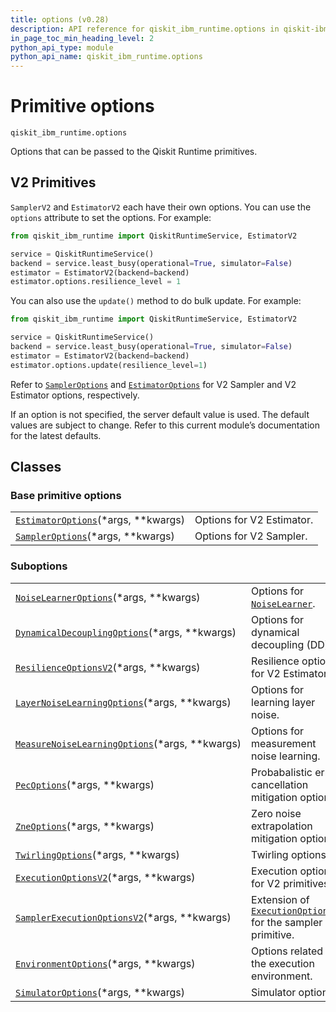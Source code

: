 ```yaml
---
title: options (v0.28)
description: API reference for qiskit_ibm_runtime.options in qiskit-ibm-runtime v0.28
in_page_toc_min_heading_level: 2
python_api_type: module
python_api_name: qiskit_ibm_runtime.options
---
```


<span id="primitive-options-qiskit-ibm-runtime-options" />

<span id="module-qiskit_ibm_runtime.options" />

# Primitive options

`qiskit_ibm_runtime.options`

Options that can be passed to the Qiskit Runtime primitives.

## V2 Primitives

`SamplerV2` and `EstimatorV2` each have their own options. You can use the `options` attribute to set the options. For example:

```python
from qiskit_ibm_runtime import QiskitRuntimeService, EstimatorV2

service = QiskitRuntimeService()
backend = service.least_busy(operational=True, simulator=False)
estimator = EstimatorV2(backend=backend)
estimator.options.resilience_level = 1
```

You can also use the `update()` method to do bulk update. For example:

```python
from qiskit_ibm_runtime import QiskitRuntimeService, EstimatorV2

service = QiskitRuntimeService()
backend = service.least_busy(operational=True, simulator=False)
estimator = EstimatorV2(backend=backend)
estimator.options.update(resilience_level=1)
```

Refer to [`SamplerOptions`](options-sampler-options "qiskit_ibm_runtime.options.SamplerOptions") and [`EstimatorOptions`](options-estimator-options "qiskit_ibm_runtime.options.EstimatorOptions") for V2 Sampler and V2 Estimator options, respectively.

<Admonition title="Note" type="note">
  If an option is not specified, the server default value is used. The default values are subject to change. Refer to this current module’s documentation for the latest defaults.
</Admonition>

## Classes

### Base primitive options

|                                                                                                                   |                           |
| ----------------------------------------------------------------------------------------------------------------- | ------------------------- |
| [`EstimatorOptions`](options-estimator-options "qiskit_ibm_runtime.options.EstimatorOptions")(\*args, \*\*kwargs) | Options for V2 Estimator. |
| [`SamplerOptions`](options-sampler-options "qiskit_ibm_runtime.options.SamplerOptions")(\*args, \*\*kwargs)       | Options for V2 Sampler.   |

### Suboptions

|                                                                                                                                                      |                                                                                                                                              |
| ---------------------------------------------------------------------------------------------------------------------------------------------------- | -------------------------------------------------------------------------------------------------------------------------------------------- |
| [`NoiseLearnerOptions`](options-noise-learner-options "qiskit_ibm_runtime.options.NoiseLearnerOptions")(\*args, \*\*kwargs)                          | Options for [`NoiseLearner`](noise-learner-noise-learner "qiskit_ibm_runtime.noise_learner.NoiseLearner").                                   |
| [`DynamicalDecouplingOptions`](options-dynamical-decoupling-options "qiskit_ibm_runtime.options.DynamicalDecouplingOptions")(\*args, \*\*kwargs)     | Options for dynamical decoupling (DD).                                                                                                       |
| [`ResilienceOptionsV2`](options-resilience-options-v2 "qiskit_ibm_runtime.options.ResilienceOptionsV2")(\*args, \*\*kwargs)                          | Resilience options for V2 Estimator.                                                                                                         |
| [`LayerNoiseLearningOptions`](options-layer-noise-learning-options "qiskit_ibm_runtime.options.LayerNoiseLearningOptions")(\*args, \*\*kwargs)       | Options for learning layer noise.                                                                                                            |
| [`MeasureNoiseLearningOptions`](options-measure-noise-learning-options "qiskit_ibm_runtime.options.MeasureNoiseLearningOptions")(\*args, \*\*kwargs) | Options for measurement noise learning.                                                                                                      |
| [`PecOptions`](options-pec-options "qiskit_ibm_runtime.options.PecOptions")(\*args, \*\*kwargs)                                                      | Probabalistic error cancellation mitigation options.                                                                                         |
| [`ZneOptions`](options-zne-options "qiskit_ibm_runtime.options.ZneOptions")(\*args, \*\*kwargs)                                                      | Zero noise extrapolation mitigation options.                                                                                                 |
| [`TwirlingOptions`](options-twirling-options "qiskit_ibm_runtime.options.TwirlingOptions")(\*args, \*\*kwargs)                                       | Twirling options.                                                                                                                            |
| [`ExecutionOptionsV2`](options-execution-options-v2 "qiskit_ibm_runtime.options.ExecutionOptionsV2")(\*args, \*\*kwargs)                             | Execution options for V2 primitives.                                                                                                         |
| [`SamplerExecutionOptionsV2`](options-sampler-execution-options-v2 "qiskit_ibm_runtime.options.SamplerExecutionOptionsV2")(\*args, \*\*kwargs)       | Extension of [`ExecutionOptionsV2`](options-execution-options-v2 "qiskit_ibm_runtime.options.ExecutionOptionsV2") for the sampler primitive. |
| [`EnvironmentOptions`](options-environment-options "qiskit_ibm_runtime.options.EnvironmentOptions")(\*args, \*\*kwargs)                              | Options related to the execution environment.                                                                                                |
| [`SimulatorOptions`](options-simulator-options "qiskit_ibm_runtime.options.SimulatorOptions")(\*args, \*\*kwargs)                                    | Simulator options.                                                                                                                           |

